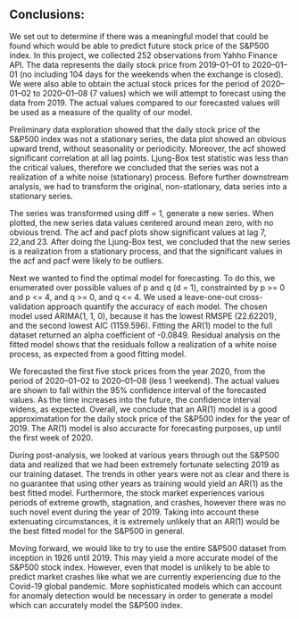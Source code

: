 ## Conclusions:
We set out to determine if there was a meaningful model that could be found which would be able to predict future stock price of the S&P500 index. In this project, we collected 252 observations from Yahho Finance API. The data represents the daily stock price from 2019–01–01 to 2020–01–01 (no including 104 days for the weekends when the exchange is closed). We were also able to obtain the actual stock prices for the period of 2020–01–02 to 2020–01–08 (7 values) which we will attempt to forecast using the data from 2019. The actual values compared to our forecasted values will be used as a measure of the quality of our model.

Preliminary data exploration showed that the daily stock price of the S&P500 index was not a stationary series, the data plot showed an obvious upward trend, without seasonality or periodicity. Moreover, the acf showed significant correlation at all lag points. Ljung-Box test statistic was less than the critical values, therefore we concluded that the series was not a realization of a white noise (stationary) process. Before further downstream analysis, we had to transform the original, non-stationary, data series into a stationary series. 

The series was transformed using diff = 1, generate a new series. When plotted, the new series data values centered around mean zero, with no obvious trend. 
The acf and pacf plots show significant values at lag 7, 22,and 23. After doing the Ljung-Box test, we concluded that the new series is a realization from a stationary process, and that the significant values in the acf and pacf were likely to be outliers.

Next we wanted to find the optimal model for forecasting. To do this, we enumerated over possible values of p and q (d = 1), constrainted by p >= 0 and p <= 4, and q >= 0, and q <= 4. We used a leave-one-out cross-validation approach quantify the accuracy of each model. The chosen model used ARIMA(1, 1, 0), because it has the lowest RMSPE (22.62201), and the second lowest AIC (1159.596). Fitting the AR(1) model to the full dataset returned an alpha coefficient of -0.0849. Residual analysis on the fitted model shows that the residuals follow a realization of a white noise process, as expected from a good fitting model.

We forecasted the first five stock prices from the year 2020, from the period of 2020–01–02 to 2020–01–08 (less 1 weekend). The actual values are shown to fall within the 95% confidence interval of the forecasted values. As the time increases into the future, the confidence interval widens, as expected. Overall, we conclude that an AR(1) model is a good approximatation for the daily stock price of the S&P500 index for the year of 2019. The AR(1) model is also accuracte for forecasting purposes, up until the first week of 2020. 

During post-analysis, we looked at various years through out the S&P500 data and realized that we had been extremely fortunate selecting 2019 as our training dataset. The trends in other years were not as clear and there is no guarantee that using other years as training would yield an AR(1) as the best fitted model. Furthermore, the stock market experiences various periods of extreme growth, stagnation, and crashes, however there was no such novel event during the year of 2019. Taking into account these extenuating circumstances, it is extremely unlikely that an AR(1) would be the best fitted model for the S&P500 in general.  

Moving forward, we would like to try to use the entire S&P500 dataset from inception in 1926 until 2019. This may yield a more accurate model of the S&P500 stock index. However, even that model is unlikely to be able to predict market crashes like what we are currently experiencing due to the Covid-19 global pandemic. More sophisticated models which can account for anomaly detection would be necessary in order to generate a model which can accurately model the S&P500 index. 
